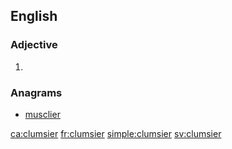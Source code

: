==English==

===Adjective===
{{head|en|adjective comparative form}}

# {{en-comparative of|clumsy}}

===Anagrams===
* [[musclier#English|musclier]]

[[ca:clumsier]]
[[fr:clumsier]]
[[simple:clumsier]]
[[sv:clumsier]]